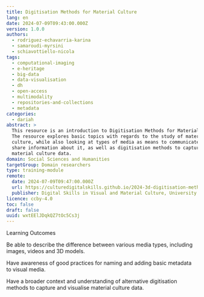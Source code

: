 ```yaml
---
title: Digitisation Methods for Material Culture
lang: en
date: 2024-07-09T09:43:00.000Z
version: 1.0.0
authors:
  - rodriguez-echavarria-karina
  - samaroudi-myrsini
  - schiavottiello-nicola
tags:
  - computational-imaging
  - e-heritage
  - big-data
  - data-visualisation
  - dh
  - open-access
  - multimodality
  - repositories-and-collections
  - metadata
categories:
  - dariah
abstract: >
  This resource is an introduction to Digitisation Methods for Material Culture.
  The resource explores basic topics with regards to the study of material
  culture, while also looking at types of media as means to communicate and
  share information about it, as well as digitisation methods to capture
  material culture data.
domain: Social Sciences and Humanities
targetGroup: Domain researchers
type: training-module
remote:
  date: 2024-07-09T09:47:00.000Z
  url: https://culturedigitalskills.github.io/2024-3d-digitisation-methods/
  publisher: Digital Skills in Visual and Material Culture, University of Brighton
licence: ccby-4.0
toc: false
draft: false
uuid: wxtEElJDqkQZ7tOc5Cs3j
---
```

Learning Outcomes

Be able to describe the difference between various media types, including images, videos and 3D models.

Have awareness of good practices for naming and adding basic metadata to visual media.

Have a broader context and understanding of alternative digitisation methods to capture and visualise material culture data.
